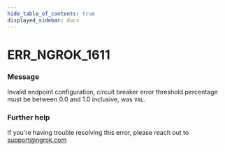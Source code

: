 ```yaml
---
hide_table_of_contents: true
displayed_sidebar: docs
---
```



# ERR_NGROK_1611

### Message

Invalid endpoint configuration, circuit breaker error threshold percentage must be between 0.0 and 1.0 inclusive, was `VAL`.

### Further help

If you're having trouble resolving this error, please reach out to [support@ngrok.com](mailto:support@ngrok.com?subject=Help%20with%20ERR_NGROK_1611)

<ErrorDetails error="err_ngrok_1611" />
